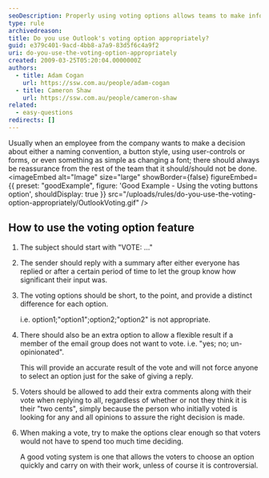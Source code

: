 ```yaml
---
seoDescription: Properly using voting options allows teams to make informed decisions and provides a voice for all members, fostering collaboration and consensus.
type: rule
archivedreason:
title: Do you use Outlook's voting option appropriately?
guid: e379c401-9acd-4bb8-a7a9-83d5f6c4a9f2
uri: do-you-use-the-voting-option-appropriately
created: 2009-03-25T05:20:04.0000000Z
authors:
  - title: Adam Cogan
    url: https://ssw.com.au/people/adam-cogan
  - title: Cameron Shaw
    url: https://ssw.com.au/people/cameron-shaw
related:
  - easy-questions
redirects: []
---
```


Usually when an employee from the company wants to make a decision about either a naming convention, a button style, using user-controls or forms, or even something as simple as changing a font; there should always be reassurance from the rest of the team that it should/should not be done.
<imageEmbed
  alt="Image"
  size="large"
  showBorder={false}
  figureEmbed={{
    preset: "goodExample",
    figure: 'Good Example - Using the voting buttons option',
    shouldDisplay: true
  }}
  src="/uploads/rules/do-you-use-the-voting-option-appropriately/OutlookVoting.gif"
/>

## How to use the voting option feature

1. The subject should start with "VOTE: ..."
2. The sender should reply with a summary after either everyone has replied or after a certain period of time to let the group know how significant their input was.
3. The voting options should be short, to the point, and provide a distinct difference for each option.

   i.e. option1;"option1";option2;"option2" is not appropriate.

4. There should also be an extra option to allow a flexible result if a member of the email group does not want to vote. i.e. "yes; no; un-opinionated".

   This will provide an accurate result of the vote and will not force anyone to select an option just for the sake of giving a reply.

5. Voters should be allowed to add their extra comments along with their vote when replying to all, regardless of whether or not they think it is their "two cents", simply because the person who initially voted is looking for any and all opinions to assure the right decision is made.

6. When making a vote, try to make the options clear enough so that voters would not have to spend too much time deciding.

   A good voting system is one that allows the voters to choose an option quickly and carry on with their work, unless of course it is controversial.
